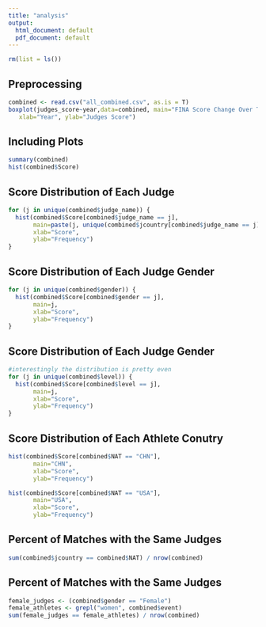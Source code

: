 ```yaml
---
title: "analysis"
output:
  html_document: default
  pdf_document: default
---
```


```r
rm(list = ls())
```

## Preprocessing

```r
combined <- read.csv("all_combined.csv", as.is = T)
boxplot(judges_score~year,data=combined, main="FINA Score Change Over Time",
   xlab="Year", ylab="Judges Score")
```

## Including Plots

```r
summary(combined)
hist(combined$Score)
```

## Score Distribution of Each Judge

```r
for (j in unique(combined$judge_name)) {
  hist(combined$Score[combined$judge_name == j], 
       main=paste(j, unique(combined$jcountry[combined$judge_name == j])), 
       xlab="Score", 
       ylab="Frequency")
}
```

## Score Distribution of Each Judge Gender

```r
for (j in unique(combined$gender)) {
  hist(combined$Score[combined$gender == j],
       main=j,
       xlab="Score",
       ylab="Frequency")
}
```

## Score Distribution of Each Judge Gender

```r
#interestingly the distribution is pretty even
for (j in unique(combined$level)) {
  hist(combined$Score[combined$level == j],
       main=j,
       xlab="Score",
       ylab="Frequency")
}
```

## Score Distribution of Each Athlete Conutry

```r
hist(combined$Score[combined$NAT == "CHN"],
       main="CHN",
       xlab="Score",
       ylab="Frequency")

hist(combined$Score[combined$NAT == "USA"], 
       main="USA",
       xlab="Score",
       ylab="Frequency")
```


## Percent of Matches with the Same Judges

```r
sum(combined$jcountry == combined$NAT) / nrow(combined)
```

## Percent of Matches with the Same Judges

```r
female_judges <- (combined$gender == "Female")
female_athletes <- grepl("women", combined$event)
sum(female_judges == female_athletes) / nrow(combined)
```








